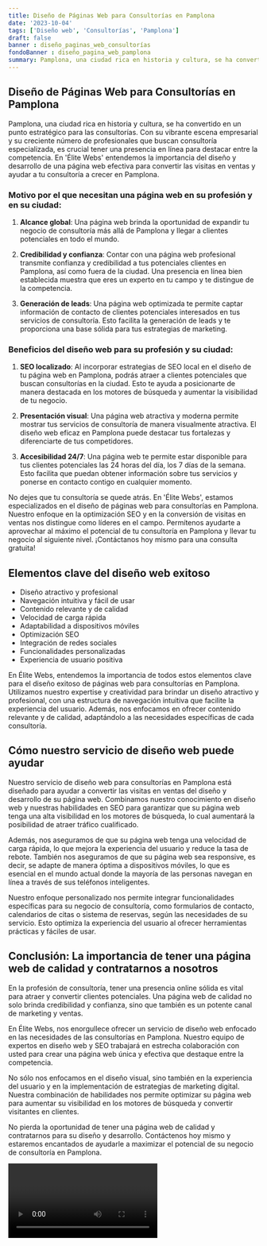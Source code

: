 ```yaml
---
title: Diseño de Páginas Web para Consultorías en Pamplona
date: '2023-10-04'
tags: ['Diseño web', 'Consultorías', 'Pamplona']
draft: false
banner : diseño_paginas_web_consultorías
fondoBanner : diseño_pagina_web_pamplona
summary: Pamplona, una ciudad rica en historia y cultura, se ha convertido en un punto estratégico para las consultorías. Con su vibrante escena empresarial y su creciente número de profesionales que buscan consultoría especializada, es crucial tener una presencia en línea para destacar entre la competencia. En 'Élite Webs' entendemos la importancia del diseño y desarrollo de una página web efectiva para convertir las visitas en ventas y ayudar a tu consultoría a crecer en Pamplona.
---
```


## Diseño de Páginas Web para Consultorías en Pamplona

Pamplona, una ciudad rica en historia y cultura, se ha convertido en un punto estratégico para las consultorías. Con su vibrante escena empresarial y su creciente número de profesionales que buscan consultoría especializada, es crucial tener una presencia en línea para destacar entre la competencia. En 'Élite Webs' entendemos la importancia del diseño y desarrollo de una página web efectiva para convertir las visitas en ventas y ayudar a tu consultoría a crecer en Pamplona.

### Motivo por el que necesitan una página web en su profesión y en su ciudad:

1. **Alcance global**: Una página web brinda la oportunidad de expandir tu negocio de consultoría más allá de Pamplona y llegar a clientes potenciales en todo el mundo.

2. **Credibilidad y confianza**: Contar con una página web profesional transmite confianza y credibilidad a tus potenciales clientes en Pamplona, así como fuera de la ciudad. Una presencia en línea bien establecida muestra que eres un experto en tu campo y te distingue de la competencia.

3. **Generación de leads**: Una página web optimizada te permite captar información de contacto de clientes potenciales interesados en tus servicios de consultoría. Esto facilita la generación de leads y te proporciona una base sólida para tus estrategias de marketing.

### Beneficios del diseño web para su profesión y su ciudad:

1. **SEO localizado**: Al incorporar estrategias de SEO local en el diseño de tu página web en Pamplona, podrás atraer a clientes potenciales que buscan consultorías en la ciudad. Esto te ayuda a posicionarte de manera destacada en los motores de búsqueda y aumentar la visibilidad de tu negocio.

2. **Presentación visual**: Una página web atractiva y moderna permite mostrar tus servicios de consultoría de manera visualmente atractiva. El diseño web eficaz en Pamplona puede destacar tus fortalezas y diferenciarte de tus competidores.

3. **Accesibilidad 24/7**: Una página web te permite estar disponible para tus clientes potenciales las 24 horas del día, los 7 días de la semana. Esto facilita que puedan obtener información sobre tus servicios y ponerse en contacto contigo en cualquier momento.

No dejes que tu consultoría se quede atrás. En 'Élite Webs', estamos especializados en el diseño de páginas web para consultorías en Pamplona. Nuestro enfoque en la optimización SEO y en la conversión de visitas en ventas nos distingue como líderes en el campo. Permítenos ayudarte a aprovechar al máximo el potencial de tu consultoría en Pamplona y llevar tu negocio al siguiente nivel. ¡Contáctanos hoy mismo para una consulta gratuita!

<GifSeo />

<Cta />

## Elementos clave del diseño web exitoso

- Diseño atractivo y profesional
- Navegación intuitiva y fácil de usar
- Contenido relevante y de calidad
- Velocidad de carga rápida
- Adaptabilidad a dispositivos móviles
- Optimización SEO
- Integración de redes sociales
- Funcionalidades personalizadas
- Experiencia de usuario positiva

En Élite Webs, entendemos la importancia de todos estos elementos clave para el diseño exitoso de páginas web para consultorías en Pamplona. Utilizamos nuestro expertise y creatividad para brindar un diseño atractivo y profesional, con una estructura de navegación intuitiva que facilite la experiencia del usuario. Además, nos enfocamos en ofrecer contenido relevante y de calidad, adaptándolo a las necesidades específicas de cada consultoría. 

## Cómo nuestro servicio de diseño web puede ayudar

Nuestro servicio de diseño web para consultorías en Pamplona está diseñado para ayudar a convertir las visitas en ventas del diseño y desarrollo de su página web. Combinamos nuestro conocimiento en diseño web y nuestras habilidades en SEO para garantizar que su página web tenga una alta visibilidad en los motores de búsqueda, lo cual aumentará la posibilidad de atraer tráfico cualificado.

Además, nos aseguramos de que su página web tenga una velocidad de carga rápida, lo que mejora la experiencia del usuario y reduce la tasa de rebote. También nos aseguramos de que su página web sea responsive, es decir, se adapte de manera óptima a dispositivos móviles, lo que es esencial en el mundo actual donde la mayoría de las personas navegan en línea a través de sus teléfonos inteligentes.

Nuestro enfoque personalizado nos permite integrar funcionalidades específicas para su negocio de consultoría, como formularios de contacto, calendarios de citas o sistema de reservas, según las necesidades de su servicio. Esto optimiza la experiencia del usuario al ofrecer herramientas prácticas y fáciles de usar.

## Conclusión: La importancia de tener una página web de calidad y contratarnos a nosotros

En la profesión de consultoría, tener una presencia online sólida es vital para atraer y convertir clientes potenciales. Una página web de calidad no solo brinda credibilidad y confianza, sino que también es un potente canal de marketing y ventas.

En Élite Webs, nos enorgullece ofrecer un servicio de diseño web enfocado en las necesidades de las consultorías en Pamplona. Nuestro equipo de expertos en diseño web y SEO trabajará en estrecha colaboración con usted para crear una página web única y efectiva que destaque entre la competencia.

No sólo nos enfocamos en el diseño visual, sino también en la experiencia del usuario y en la implementación de estrategias de marketing digital. Nuestra combinación de habilidades nos permite optimizar su página web para aumentar su visibilidad en los motores de búsqueda y convertir visitantes en clientes.

No pierda la oportunidad de tener una página web de calidad y contratarnos para su diseño y desarrollo. Contáctenos hoy mismo y estaremos encantados de ayudarle a maximizar el potencial de su negocio de consultoría en Pamplona.

<Video />

<CtaBot job='Consultorías' city='Pamplona'/>

<Gmaps query='Pamplona+españa+maps' />